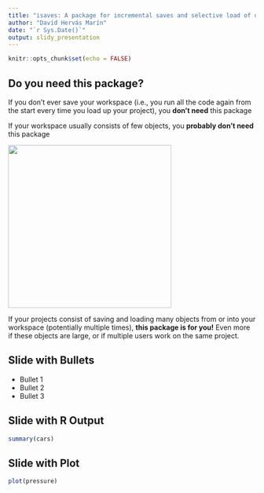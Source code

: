 ```yaml
---
title: "isaves: A package for incremental saves and selective load of objects into the Workspace"
author: "David Hervás Marín"
date: "`r Sys.Date()`"
output: slidy_presentation
---
```


```r
knitr::opts_chunk$set(echo = FALSE)
```

## Do you need this package?

If you don't ever save your workspace (i.e., you run all the code again from the start every time you load up your project), you **don't need** this package

If your workspace usually consists of few objects, you **probably don't need** this package

![](notebook.png){width="332"}

If your projects consist of saving and loading many objects from or into your workspace (potentially multiple times), **this package is for you!** Even more if these objects are large, or if multiple users work on the same project.

## Slide with Bullets

-   Bullet 1
-   Bullet 2
-   Bullet 3

## Slide with R Output

```r
summary(cars)
```

## Slide with Plot

```r
plot(pressure)
```
